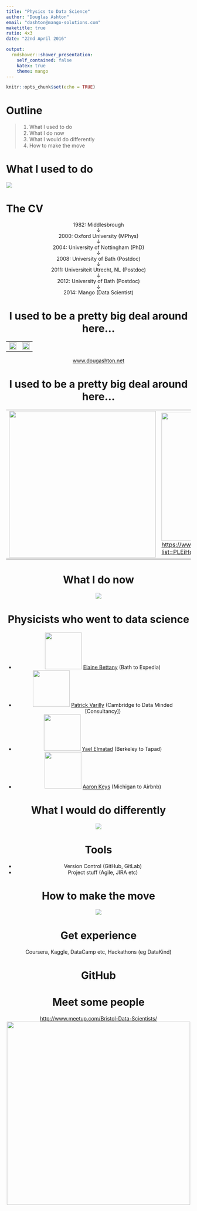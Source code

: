 ```yaml
---
title: "Physics to Data Science"
author: "Douglas Ashton"
email: "dashton@mango-solutions.com"
maketitle: true
ratio: 4x3
date: "22nd April 2016"

output: 
  rmdshower::shower_presentation:
    self_contained: false
    katex: true
    theme: mango
---
```


```r
knitr::opts_chunk$set(echo = TRUE)
```

# Outline

> 1. What I used to do
> 2. What I do now
> 3. What I would do differently
> 4. How to make the move

# What I used to do { .cover }

<img src="images/cubes.jpg" class="cover height" style="opacity: 0.6;">

# The CV

<center>

<p style="line-height: 110%; margin-bottom: 0;">
1982: Middlesbrough<br>
&darr;<br>
2000: Oxford University (MPhys) <br>
&darr; <br>
2004: University of Nottingham (PhD) <br>
&darr; <br>
2008: University of Bath (Postdoc) <br>
&darr; <br>
2011: Universiteit Utrecht, NL (Postdoc)<br>
&darr;<br>
2012: University of Bath (Postdoc)<br>
&darr;<br>
2014: Mango (Data Scientist)<br>
</p>

# I used to be a pretty big deal around here...

<table width="100%">
<tr><td width="50%">
<img src="images/cubes.jpg" width="100%">
</td><td width="50%">
<img src="images/lockchain.jpg" width="100%">
</td>
</tr>
</table>
<a href="http://www.dougashton.net">www.dougashton.net</a>

# I used to be a pretty big deal around here...

<table width="100%">
<tr><td width="50%">
<img src="images/net.png" width="400px">
</td><td width="50%">
<img src="images/critpoint.png" width="350px">
<a href="https://www.youtube.com/playlist?list=PLEiHoEYBhJ0C64aDoOJwpVM41F7RX28ZR">https://www.youtube.com/playlist?list=PLEiHoEYBhJ0C64aDoOJwpVM41F7RX28ZR</a>
</td>
</tr>
</table>

# What I do now {.cover}

<img src="images/r2d2.png" class="cover height" style="opacity: 0.6;">


# Physicists who went to data science

* <img src="https://media.licdn.com/mpr/mpr/shrinknp_200_200/AAEAAQAAAAAAAAXCAAAAJGU5NWZiZTA2LTdiMTQtNDM4OS05N2FlLWU3MTZiNzBlZWU0Yw.jpg" width="100px"> <a href="https://uk.linkedin.com/in/elainebettaney">Elaine Bettany</a> (Bath to Expedia) 
*  <img src="https://media.licdn.com/mpr/mpr/shrinknp_400_400/p/2/005/059/00e/1bb76d1.jpg" width="100px"> <a href="https://be.linkedin.com/in/patvarilly">Patrick Varilly</a> (Cambridge to Data Minded [Consultancy])
* <img src="https://media.licdn.com/mpr/mpr/shrinknp_200_200/p/1/005/010/109/237b51c.jpg" width="100px"> <a href="https://www.linkedin.com/in/yaelelmatad">Yael Elmatad</a> (Berkeley to Tapad) 
* <img src="https://media.licdn.com/mpr/mpr/shrinknp_400_400/p/8/005/063/165/3d3e24a.jpg" width="100px"> <a href="https://www.linkedin.com/in/aaronkeys">Aaron Keys</a> (Michigan to Airbnb) 

# What I would do differently {.cover}
<img src="images/regrets.jpg" class="cover height" style="opacity: 0.6;">

# Tools

* Version Control (GitHub, GitLab)
* Project stuff (Agile, JIRA etc)


# How to make the move {.cover}
<img src="images/lightspeed.png" class="cover height" style="opacity: 0.6;">

# Get experience

Coursera, Kaggle, DataCamp etc, Hackathons (eg DataKind)

# GitHub

# Meet some people 

<center>
[http://www.meetup.com/Bristol-Data-Scientists/](http://www.meetup.com/Bristol-Data-Scientists/)
<img src="images/bds.jpg" width="500px">
</center>


